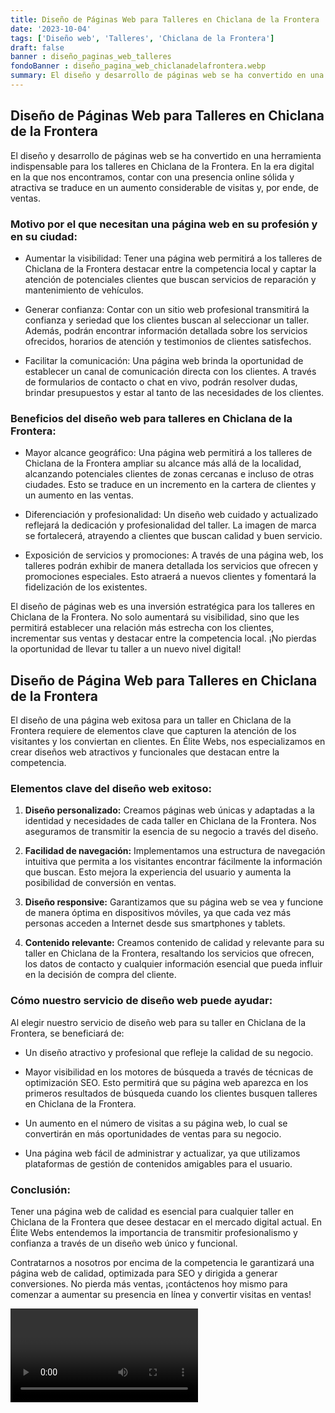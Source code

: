 ```yaml
---
title: Diseño de Páginas Web para Talleres en Chiclana de la Frontera
date: '2023-10-04'
tags: ['Diseño web', 'Talleres', 'Chiclana de la Frontera']
draft: false
banner : diseño_paginas_web_talleres
fondoBanner : diseño_pagina_web_chiclanadelafrontera.webp
summary: El diseño y desarrollo de páginas web se ha convertido en una herramienta indispensable para los talleres en Chiclana de la Frontera. En la era digital en la que nos encontramos, contar con una presencia online sólida y atractiva se traduce en un aumento considerable de visitas y, por ende, de ventas.
---
```


## Diseño de Páginas Web para Talleres en Chiclana de la Frontera

El diseño y desarrollo de páginas web se ha convertido en una herramienta indispensable para los talleres en Chiclana de la Frontera. En la era digital en la que nos encontramos, contar con una presencia online sólida y atractiva se traduce en un aumento considerable de visitas y, por ende, de ventas.

### Motivo por el que necesitan una página web en su profesión y en su ciudad:

- Aumentar la visibilidad: Tener una página web permitirá a los talleres de Chiclana de la Frontera destacar entre la competencia local y captar la atención de potenciales clientes que buscan servicios de reparación y mantenimiento de vehículos.

- Generar confianza: Contar con un sitio web profesional transmitirá la confianza y seriedad que los clientes buscan al seleccionar un taller. Además, podrán encontrar información detallada sobre los servicios ofrecidos, horarios de atención y testimonios de clientes satisfechos.

- Facilitar la comunicación: Una página web brinda la oportunidad de establecer un canal de comunicación directa con los clientes. A través de formularios de contacto o chat en vivo, podrán resolver dudas, brindar presupuestos y estar al tanto de las necesidades de los clientes.

### Beneficios del diseño web para talleres en Chiclana de la Frontera:

- Mayor alcance geográfico: Una página web permitirá a los talleres de Chiclana de la Frontera ampliar su alcance más allá de la localidad, alcanzando potenciales clientes de zonas cercanas e incluso de otras ciudades. Esto se traduce en un incremento en la cartera de clientes y un aumento en las ventas.

- Diferenciación y profesionalidad: Un diseño web cuidado y actualizado reflejará la dedicación y profesionalidad del taller. La imagen de marca se fortalecerá, atrayendo a clientes que buscan calidad y buen servicio.

- Exposición de servicios y promociones: A través de una página web, los talleres podrán exhibir de manera detallada los servicios que ofrecen y promociones especiales. Esto atraerá a nuevos clientes y fomentará la fidelización de los existentes.

El diseño de páginas web es una inversión estratégica para los talleres en Chiclana de la Frontera. No solo aumentará su visibilidad, sino que les permitirá establecer una relación más estrecha con los clientes, incrementar sus ventas y destacar entre la competencia local. ¡No pierdas la oportunidad de llevar tu taller a un nuevo nivel digital!

<GifSeo />

<Cta />

## Diseño de Página Web para Talleres en Chiclana de la Frontera

El diseño de una página web exitosa para un taller en Chiclana de la Frontera requiere de elementos clave que capturen la atención de los visitantes y los conviertan en clientes. En Élite Webs, nos especializamos en crear diseños web atractivos y funcionales que destacan entre la competencia.

### Elementos clave del diseño web exitoso:

1. **Diseño personalizado:** Creamos páginas web únicas y adaptadas a la identidad y necesidades de cada taller en Chiclana de la Frontera. Nos aseguramos de transmitir la esencia de su negocio a través del diseño.

2. **Facilidad de navegación:** Implementamos una estructura de navegación intuitiva que permita a los visitantes encontrar fácilmente la información que buscan. Esto mejora la experiencia del usuario y aumenta la posibilidad de conversión en ventas.

3. **Diseño responsive:** Garantizamos que su página web se vea y funcione de manera óptima en dispositivos móviles, ya que cada vez más personas acceden a Internet desde sus smartphones y tablets.

4. **Contenido relevante:** Creamos contenido de calidad y relevante para su taller en Chiclana de la Frontera, resaltando los servicios que ofrecen, los datos de contacto y cualquier información esencial que pueda influir en la decisión de compra del cliente.

### Cómo nuestro servicio de diseño web puede ayudar:

Al elegir nuestro servicio de diseño web para su taller en Chiclana de la Frontera, se beneficiará de:

- Un diseño atractivo y profesional que refleje la calidad de su negocio.

- Mayor visibilidad en los motores de búsqueda a través de técnicas de optimización SEO. Esto permitirá que su página web aparezca en los primeros resultados de búsqueda cuando los clientes busquen talleres en Chiclana de la Frontera.

- Un aumento en el número de visitas a su página web, lo cual se convertirán en más oportunidades de ventas para su negocio.

- Una página web fácil de administrar y actualizar, ya que utilizamos plataformas de gestión de contenidos amigables para el usuario.

### Conclusión:

Tener una página web de calidad es esencial para cualquier taller en Chiclana de la Frontera que desee destacar en el mercado digital actual. En Élite Webs entendemos la importancia de transmitir profesionalismo y confianza a través de un diseño web único y funcional.

Contratarnos a nosotros por encima de la competencia le garantizará una página web de calidad, optimizada para SEO y dirigida a generar conversiones. No pierda más ventas, ¡contáctenos hoy mismo para comenzar a aumentar su presencia en línea y convertir visitas en ventas!

<Video />

<CtaBot job='Talleres' city='Chiclana de la Frontera'/>

<Gmaps query='Chiclana de la Frontera+españa+maps' />